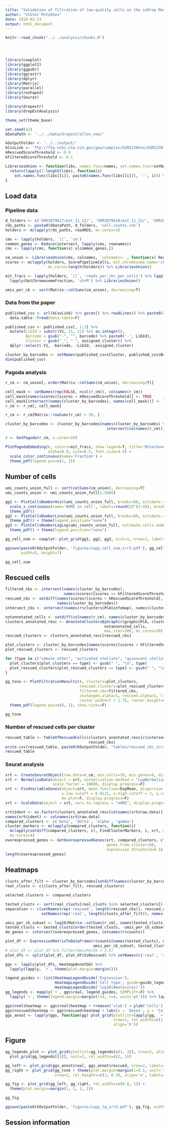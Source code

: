 ```yaml
---
title: "Validation of filtration of low-quality cells on the inDrop Mouse PCs dataset"
author: "Viktor Petukhov"
date: 2018-02-13
output: html_document
---
```


```r
knitr::read_chunk("../../analysis/chunks.R")
```

```r
```

```r
```

```r
```

```r
library(cowplot)
library(ggplot2)
library(ggpubr)
library(ggrastr)
library(dplyr)
library(Matrix)
library(parallel)
library(reshape2)
library(Seurat)

library(dropestr)
library(dropEstAnalysis)

theme_set(theme_base)

set.seed(42)
kDataPath <- '../../data/dropest/allon_new/'

kOutputFolder <- '../../output/'
kCsvLink <- 'ftp://ftp.ncbi.nlm.nih.gov/geo/samples/GSM2230nnn/GSM2230762/suppl/GSM2230762%5Fmouse2%5Fumifm%5Fcounts%2Ecsv%2Egz'
kRescuedScoreThreshold <- 0.9
kFilteredScoreThreshold <- 0.1
```

```r
LibrariesUnion <- function(libs, names.func=names, set.names.func=setNames, union.func=unlist) {
  return(lapply(1:length(libs), function(i) 
    set.names.func(libs[[i]], paste0(names.func(libs[[i]]), '-', i))) %>% union.func())
}
```

## Load data
### Pipeline data
```r
d_folders <- c('SRR3879617/est_11_22/', 'SRR3879618/est_11_22/', 'SRR3879619/est_11_29/')
rds_paths <- paste0(kDataPath, d_folders, 'cell.counts.rds')
holders <- mclapply(rds_paths, readRDS, mc.cores=3)
```

```r
cms <- lapply(holders, `[[`, 'cm')
common_genes <- Reduce(intersect, lapply(cms, rownames))
cms <- lapply(cms, function(x) x[common_genes,])

cm_union <- LibrariesUnion(cms, colnames, `colnames<-`, function(x) Reduce(cbind, x))
scores <- mclapply(holders, ScorePipelineCells, mit.chromosome.name='chrM', 
                   mc.cores=length(holders)) %>% LibrariesUnion()

mit_fracs <- lapply(holders, `[[`, 'reads_per_chr_per_cells') %>% lapply(`[[`, 'Exon') %>%
  lapply(GetChromosomeFraction, 'chrM') %>% LibrariesUnion()

umis_per_cb <- sort(Matrix::colSums(cm_union), decreasing=T)
```

### Data from the paper
```r
published_csv <- url(kCsvLink) %>% gzcon() %>% readLines() %>% paste0(collapse='\n') %>% 
  data.table::fread(data.table=F)

published_csv <- published_csv[, 1:3] %>%
  mutate(LibId = substr(V1, 11, 11) %>% as.integer(),
         Barcode = gsub("-", "", barcode) %>% paste0('-', LibId),
         Cluster = gsub("_", " ", assigned_cluster)) %>%
  dplyr::select(-V1, -barcode, -LibId, -assigned_cluster)

cluster_by_barcodes <- setNames(published_csv$Cluster, published_csv$Barcode)
dim(published_csv)
```

### Pagoda analysis
```r
r_cm <- cm_union[, order(Matrix::colSums(cm_union), decreasing=T)]

cell_mask <- setNames(rep(FALSE, ncol(r_cm)), colnames(r_cm))
cell_mask[names(scores)[scores > kRescuedScoreThreshold]] <- TRUE
cell_mask[intersect(names(cluster_by_barcodes), names(cell_mask))] <- TRUE
r_cm <- r_cm[, cell_mask]

r_cm <- r_cm[Matrix::rowSums(r_cm) > 20, ]

cluster_by_barcodes <- cluster_by_barcodes[names(cluster_by_barcodes) %>% 
                                             intersect(colnames(r_cm))]
```

```r
r <- GetPagoda(r_cm, n.cores=10)
```

```r
PlotPagodaEmbeding(r, colors=mit_fracs, show.legend=T, title='Mitochondrial fraction',
                   alpha=0.9, size=0.5, font.size=4.5) +
  scale_color_continuous(name='Fraction') +
  theme_pdf(legend.pos=c(1, 1))
```

## Number of cells
```r
umi_counts_union_full <- sort(colSums(cm_union), decreasing=T)
umi_counts_union <- umi_counts_union_full[1:5000]
```

```r
gg1 <- PlotCellsNumberHist(umi_counts_union_full, breaks=80, estimate.cells.number=T) +
  scale_x_continuous(name='#UMI in cell', labels=round(10^(2:4)), breaks=2:4) + 
  theme_pdf()
gg2 <- PlotCellsNumberLine(umi_counts_union_full, breaks=80, estimate.cells.number=T) + 
  theme_pdf() + theme(legend.position="none")
gg3 <- PlotCellsNumberLogLog(umi_counts_union_full, estimate.cells.number=T) + 
  theme_pdf() + theme(legend.position="none")

gg_cell_num <- cowplot::plot_grid(gg1, gg2, gg3, ncol=1, nrow=3, labels="AUTO")

ggsave(paste0(kOutputFolder, 'figures/supp_cell_num_srr3.pdf'), gg_cell_num, 
       width=5, height=7)

gg_cell_num
```


## Rescued cells
```r
filtered_cbs <- intersect(names(cluster_by_barcodes), 
                          names(scores)[scores <= kFilteredScoreThreshold])
rescued_cbs <- setdiff(names(scores)[scores > kRescuedScoreThreshold], 
                       names(cluster_by_barcodes))
intersect_cbs <- intersect(names(r$clusters$PCA$infomap), names(cluster_by_barcodes))
```

```r
notannotated_cells <- setdiff(colnames(r_cm), names(cluster_by_barcodes))
clusters_annotated_resc <- AnnotateClustersByGraph(r$graphs$PCA, cluster_by_barcodes, 
                                            notannotated_cells,
                                            max.iter=100, mc.cores=10)
rescued_clusters <- clusters_annotated_resc[rescued_cbs]
```

```r
plot_clusters <- cluster_by_barcodes[names(scores)[scores > kFilteredScoreThreshold]]
plot_rescued_clusters <- rescued_clusters

for (type in c("immune other", "activated stellate", "quiescent stellate")) {
  plot_clusters[plot_clusters == type] <- gsub(" ", "\n", type)
  plot_rescued_clusters[plot_rescued_clusters == type] <- gsub(" ", "\n", type)
}

gg_tsne <- PlotFiltrationResults(r, clusters=plot_clusters, 
                                 rescued.clusters=plot_rescued_clusters,
                                 filtered.cbs=filtered_cbs,
                                 unchanged.alpha=1, rescued.alpha=1, lineheight=0.7,
                                 raster.width=7 / 1.75, raster.height=6 / 1.3) +
  theme_pdf(legend.pos=c(0, 1), show.ticks=F)

gg_tsne
```

### Number of rescued cells per cluster
```r
rescued_table <- TableOfRescuedCells(clusters_annotated_resc[c(intersect_cbs, rescued_cbs)], 
                                     rescued_cbs)
write.csv(rescued_table, paste0(kOutputFolder, "tables/rescued_cbc_srr3.csv"), row.names=F)
rescued_table
```

### Seurat analysis
```r
srt <- CreateSeuratObject(raw.data=r_cm, min.cells=10, min.genes=0, display.progress=F)
srt <- NormalizeData(object = srt, normalization.method = "LogNormalize", 
                     scale.factor = 10000, display.progress=F)
srt <- FindVariableGenes(object=srt, mean.function=ExpMean, dispersion.function=LogVMR,
                         x.low.cutoff = 0.0125, x.high.cutoff = 3, y.cutoff = 1, 
                         do.plot=F, display.progress=F)
srt <- ScaleData(object = srt, vars.to.regress = "nUMI", display.progress=F)
```

```r
srt@ident <- as.factor(clusters_annotated_resc[colnames(srt@raw.data)])
names(srt@ident) <- colnames(srt@raw.data)
compared_clusters <- c('beta', 'delta', 'alpha', 'gamma')
cluster_markers <- mclapply(compared_clusters, function(i) 
  mclapply(setdiff(compared_clusters, i), FindClusterMarkers, i, srt, mc.cores=3), 
  mc.cores=4)
overexpressed_genes <- GetOverexpressedGenes(srt, compared_clusters, cluster_markers, 
                                             genes.from.cluster=50, 
                                             expression.threshold=0.3)
length(overexpressed_genes)
```

## Heatmaps
```r
clusts_after_filt <- cluster_by_barcodes[setdiff(names(cluster_by_barcodes), filtered_cbs)]
real_clusts <- c(clusts_after_filt, rescued_clusters)
```

```r
selected_clusters <- compared_clusters

tested_clusts <- sort(real_clusts[real_clusts %in% selected_clusters])
separation <- c(setNames(rep('rescued', length(rescued_cbs)), rescued_cbs),
                setNames(rep('real', length(clusts_after_filt)), names(clusts_after_filt)))

umis_per_cb_subset <- log10(Matrix::colSums(r_cm[, names(tested_clusts)]))
tested_clusts <- tested_clusts[order(tested_clusts, -umis_per_cb_subset)]
de_genes <- intersect(overexpressed_genes, colnames(r$counts))
```

```r
plot_df <- ExpressionMatrixToDataFrame(r$counts[names(tested_clusts), de_genes], 
                                       umis_per_cb_subset, tested_clusts, rescued_cbs)
# plot_df <- plot_df %>% filter(UmisPerCb < 3.5)
plot_dfs <- split(plot_df, plot_df$IsRescued) %>% setNames(c('real', 'rescued'))

ggs <- lapply(plot_dfs, HeatmapAnnotGG) %>%
  lapply(lapply, `+`, theme(plot.margin=margin()))

legend_guides <- list(HeatmapLegendGuide('Expression'),
                      HeatmapLegendGuide('Cell type', guide=guide_legend, nrow=4),
                      HeatmapLegendGuide('log10(#molecules)'))
gg_legends <- mapply(`+`, ggs$real, legend_guides, SIMPLIFY=F) %>%
  lapply(`+`, theme(legend.margin=margin(l=4, r=4, unit='pt'))) %>% lapply(get_legend)

ggs$real$heatmap <- ggs$real$heatmap + rremove('xlab') + ylab('Cells')
ggs$rescued$heatmap <- ggs$rescued$heatmap + labs(x = 'Genes', y = 'Cells')
ggs_annot <- lapply(ggs, function(gg) plot_grid(plotlist=lapply(gg, `+`, rremove('legend')), 
                                                nrow=1, rel_widths=c(1.5, 0.12, 0.12),
                                                align='h'))
```

## Figure
```r
gg_legends_plot <- plot_grid(plotlist=gg_legends[c(1, 3)], nrow=2, align='v') %>%
  plot_grid(gg_legends[[2]], ncol=2, rel_widths=c(2, 1))

gg_left <- plot_grid(ggs_annot$real, ggs_annot$rescued, nrow=2, labels='AUTO')
gg_right <- plot_grid(gg_tsne + theme(plot.margin=margin(l=0.1, unit='in')), gg_legends_plot,
                      nrow=2, rel_heights=c(1, 0.3), align='v', labels=c('C'))

gg_fig <- plot_grid(gg_left, gg_right, rel_widths=c(0.8, 1)) +
  theme(plot.margin=margin(1, 1, 1, 1))
```

```r
gg_fig
```

```r
ggsave(paste0(kOutputFolder, 'figures/supp_lq_srr3.pdf'), gg_fig, width=7, height=6)
```

## Session information
```r
```
